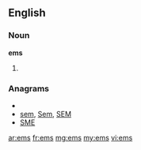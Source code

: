 ==English==
===Noun===
'''ems'''
# {{plural of|[[em]]}}

===Anagrams===
* {{alphagram|ems}}
* [[sem#English|sem]], [[Sem#English|Sem]], [[SEM#English|SEM]]
* [[SME#English|SME]]

[[ar:ems]]
[[fr:ems]]
[[mg:ems]]
[[my:ems]]
[[vi:ems]]